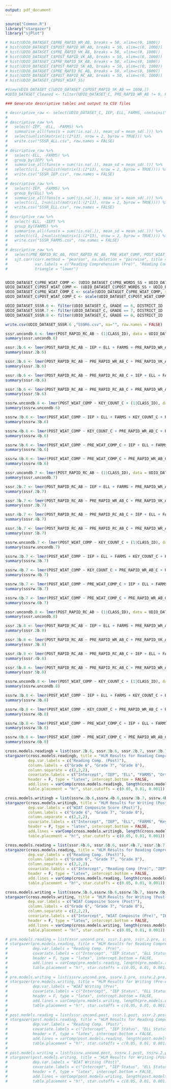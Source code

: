 ```yaml
---
output: pdf_document
---
```


```r
source("Common.R")
library("stargazer")
library("sjPlot")

# hist(UDIO_DATASET_C$PRE_RAPID_WR_AB, breaks = 50, xlim=c(0, 1000))
# hist(UDIO_DATASET_C$POST_RAPID_WR_AB, breaks = 50, xlim=c(0, 1000))
# hist(UDIO_DATASET_C$PRE_RAPID_VK_AB, breaks = 50, xlim=c(0, 1000))
# hist(UDIO_DATASET_C$POST_RAPID_VK_AB, breaks = 50, xlim=c(0, 1000))
# hist(UDIO_DATASET_C$PRE_RAPID_SK_AB, breaks = 50, xlim=c(0, 1000))
# hist(UDIO_DATASET_C$POST_RAPID_SK_AB, breaks = 50, xlim=c(0, 1000))
# hist(UDIO_DATASET_C$PRE_RAPID_RC_AB, breaks = 50, xlim=c(0, 1000))
# hist(UDIO_DATASET_C$POST_RAPID_RC_AB, breaks = 50, xlim=c(0, 1000))
# hist(UDIO_DATASET_C$POST_WIAT_SS)

#View(UDIO_DATASET_C[UDIO_DATASET_C$POST_RAPID_SK_AB == 1000,])
#UDIO_DATASET_Cleaned <- filter(UDIO_DATASET_C, PRE_RAPID_WR_AB != 0, POST_RAPID_WR_AB != 0, POST_RAPID_SK_AB != 0)
```

```r
### Generate descriptive tables and output to CSV files

# descriptive_raw <- select(UDIO_DATASET_C, IEP, ELL, FARMS, contains("AB"), contains("SS"), -contains("_C"), -contains("_N"), -CLASS_ID, -discuss, KEY_COUNT)
# 
# descriptive_raw %>%
#   select(-IEP, -ELL, -FARMS) %>%
#   summarise_all(funs(n = sum(!is.na(.)), mean_sd = mean_sd(.))) %>%
#   select(unlist(matrix(1:(2*13), nrow = 2, byrow = TRUE))) %>%
#   write.csv("SSSR_ALL.csv", row.names = FALSE)
# 
# descriptive_raw %>%
#   select(-ELL, -FARMS) %>%
#   group_by(IEP) %>%
#   summarise_all(funs(n = sum(!is.na(.)), mean_sd = mean_sd(.))) %>%
#   select(c(1, 1+unlist(matrix(1:(2*13), nrow = 2, byrow = TRUE)))) %>%
#   write.csv("SSSR_IEP.csv", row.names = FALSE)
# 
# descriptive_raw %>%
#   select(-IEP, -FARMS) %>%
#   group_by(ELL) %>%
#   summarise_all(funs(n = sum(!is.na(.)), mean_sd = mean_sd(.))) %>%
#   select(c(1, 1+unlist(matrix(1:(2*13), nrow = 2, byrow = TRUE)))) %>%
#   write.csv("SSSR_ELL.csv", row.names = FALSE)
# 
# descriptive_raw %>%
#   select(-ELL, -IEP) %>%
#   group_by(FARMS) %>%
#   summarise_all(funs(n = sum(!is.na(.)), mean_sd = mean_sd(.))) %>%
#   select(c(1, 1+unlist(matrix(1:(2*13), nrow = 2, byrow = TRUE)))) %>%
#   write.csv("SSSR_FARMS.csv", row.names = FALSE)
# 
# descriptive_raw %>%
#   select(PRE_RAPID_RC_AB, POST_RAPID_RC_AB, PRE_WIAT_COMP, POST_WIAT_COMP, PRE_RAPID_WR_AB, PRE_RAPID_VK_AB, PRE_RAPID_SK_AB, PRE_WORDS_SS, KEY_COUNT) %>%
#   sjt.corr(corr.method = "pearson", na.deletion = "pairwise", title = "Correlation Table", file = "corr.table.html",
#            var.labels = c("Reading Comprehension (Pre)", "Reading Comprehension (Post)", "WIAT Organization (Pre)", "WIAT Organization (Post)", "Orthographic Knowledge", "Vocabulary Knowledge", "Syntactic Knowledge", "WIAT Word Count", "Keyboarding"),
#            triangle = "lower")


UDIO_DATASET_C$PRE_WIAT_COMP <- (UDIO_DATASET_C$PRE_WORDS_SS + UDIO_DATASET_C$PRE_WIAT_SS) / 2
UDIO_DATASET_C$POST_WIAT_COMP <- (UDIO_DATASET_C$POST_WORDS_SS + UDIO_DATASET_C$POST_WIAT_SS) / 2
UDIO_DATASET_C$PRE_WIAT_COMP_C <- scale(UDIO_DATASET_C$PRE_WIAT_COMP, scale = FALSE)
UDIO_DATASET_C$POST_WIAT_COMP_C <- scale(UDIO_DATASET_C$POST_WIAT_COMP, scale = FALSE)

UDIO_DATASET_SSSR.6 <- filter(UDIO_DATASET_C, GRADE == 6, DISTRICT_ID != 10)
UDIO_DATASET_SSSR.7 <- filter(UDIO_DATASET_C, GRADE == 7, DISTRICT_ID != 10)
UDIO_DATASET_SSSR.8 <- filter(UDIO_DATASET_C, GRADE == 8, DISTRICT_ID != 10)

write.csv(UDIO_DATASET_SSSR.6 ,"SSSR6.csv", na="", row.names = FALSE)
```


```r
sssr.uncondb.6 <- lmer(POST_RAPID_RC_AB ~ (1|CLASS_ID), data = UDIO_DATASET_SSSR.6)
summary(sssr.uncondb.6)

sssr.2b.6 <- lmer(POST_RAPID_RC_AB ~ IEP + ELL + FARMS + PRE_RAPID_WR_AB_C + PRE_RAPID_VK_AB_C + PRE_RAPID_SK_AB_C + PRE_WIAT_COMP_C + (1|CLASS_ID), data = UDIO_DATASET_SSSR.6)
summary(sssr.2b.6)

sssr.3b.6 <- lmer(POST_RAPID_RC_AB ~ PRE_RAPID_WR_AB_C + PRE_RAPID_VK_AB_C + PRE_RAPID_SK_AB_C + PRE_WIAT_COMP_C + (1|CLASS_ID), data = UDIO_DATASET_SSSR.6)
summary(sssr.3b.6)

sssr.4b.6 <- lmer(POST_RAPID_RC_AB ~ PRE_RAPID_RC_AB_C + IEP + ELL + FARMS + PRE_RAPID_WR_AB_C + PRE_RAPID_VK_AB_C + PRE_RAPID_SK_AB_C + PRE_WIAT_COMP_C + (1|CLASS_ID), data = UDIO_DATASET_SSSR.6)
summary(sssr.4b.6)

sssr.5b.6 <- lmer(POST_RAPID_RC_AB ~ PRE_RAPID_RC_AB_C + PRE_RAPID_WR_AB_C + PRE_RAPID_VK_AB_C + PRE_RAPID_SK_AB_C + PRE_WIAT_COMP_C + (1|CLASS_ID), data = UDIO_DATASET_SSSR.6)
summary(sssr.5b.6)

sssrw.uncondb.6 <- lmer(POST_WIAT_COMP ~ KEY_COUNT_C + (1|CLASS_ID), data = UDIO_DATASET_SSSR.6)
summary(sssrw.uncondb.6)

sssrw.3b.6 <- lmer(POST_WIAT_COMP ~ IEP + ELL + FARMS + KEY_COUNT_C + PRE_RAPID_WR_AB_C + PRE_RAPID_VK_AB_C + PRE_RAPID_SK_AB_C + PRE_RAPID_RC_AB_C + (1|CLASS_ID), data = UDIO_DATASET_SSSR.6)
summary(sssrw.3b.6)

sssrw.4b.6 <- lmer(POST_WIAT_COMP ~ KEY_COUNT_C + PRE_RAPID_WR_AB_C + PRE_RAPID_VK_AB_C + PRE_RAPID_SK_AB_C + PRE_RAPID_RC_AB_C + (1|CLASS_ID), data = UDIO_DATASET_SSSR.6)
summary(sssrw.4b.6)

sssrw.5b.6 <- lmer(POST_WIAT_COMP ~ PRE_WIAT_COMP_C + IEP + ELL + FARMS + KEY_COUNT_C + PRE_RAPID_WR_AB_C + PRE_RAPID_VK_AB_C + PRE_RAPID_SK_AB_C + PRE_RAPID_RC_AB_C + (1|CLASS_ID), data = UDIO_DATASET_SSSR.6)
summary(sssrw.5b.6)

sssrw.6b.6 <- lmer(POST_WIAT_COMP ~ PRE_WIAT_COMP_C + PRE_RAPID_WR_AB_C + PRE_RAPID_VK_AB_C + PRE_RAPID_SK_AB_C + PRE_RAPID_RC_AB_C + (1|CLASS_ID), data = UDIO_DATASET_SSSR.6)
summary(sssrw.6b.6)
```

```r
sssr.uncondb.7 <- lmer(POST_RAPID_RC_AB ~ (1|CLASS_ID), data = UDIO_DATASET_SSSR.7)
summary(sssr.uncondb.7)

sssr.2b.7 <- lmer(POST_RAPID_RC_AB ~ IEP + ELL + FARMS + PRE_RAPID_WR_AB_C + PRE_RAPID_VK_AB_C + PRE_RAPID_SK_AB_C + PRE_WIAT_COMP_C + (1|CLASS_ID), data = UDIO_DATASET_SSSR.7)
summary(sssr.2b.7)

sssr.3b.7 <- lmer(POST_RAPID_RC_AB ~ PRE_RAPID_WR_AB_C + PRE_RAPID_VK_AB_C + PRE_RAPID_SK_AB_C + PRE_WIAT_COMP_C + (1|CLASS_ID), data = UDIO_DATASET_SSSR.7)
summary(sssr.3b.7)

sssr.4b.7 <- lmer(POST_RAPID_RC_AB ~ PRE_RAPID_RC_AB_C + IEP + ELL + FARMS + PRE_RAPID_WR_AB_C + PRE_RAPID_VK_AB_C + PRE_RAPID_SK_AB_C + PRE_WIAT_COMP_C + (1|CLASS_ID), data = UDIO_DATASET_SSSR.7)
summary(sssr.4b.7)

sssr.5b.7 <- lmer(POST_RAPID_RC_AB ~ PRE_RAPID_RC_AB_C + PRE_RAPID_WR_AB_C + PRE_RAPID_VK_AB_C + PRE_RAPID_SK_AB_C + PRE_WIAT_COMP_C + (1|CLASS_ID), data = UDIO_DATASET_SSSR.7)
summary(sssr.5b.7)

sssrw.uncondb.7 <- lmer(POST_WIAT_COMP ~ KEY_COUNT_C + (1|CLASS_ID), data = UDIO_DATASET_SSSR.7)
summary(sssrw.uncondb.7)

sssrw.3b.7 <- lmer(POST_WIAT_COMP ~ IEP + ELL + FARMS + KEY_COUNT_C + PRE_RAPID_WR_AB_C + PRE_RAPID_VK_AB_C + PRE_RAPID_SK_AB_C + PRE_RAPID_RC_AB_C + (1|CLASS_ID), data = UDIO_DATASET_SSSR.7)
summary(sssrw.3b.7)

sssrw.4b.7 <- lmer(POST_WIAT_COMP ~ KEY_COUNT_C + PRE_RAPID_WR_AB_C + PRE_RAPID_VK_AB_C + PRE_RAPID_SK_AB_C + PRE_RAPID_RC_AB_C + (1|CLASS_ID), data = UDIO_DATASET_SSSR.7)
summary(sssrw.4b.7)

sssrw.5b.7 <- lmer(POST_WIAT_COMP ~ PRE_WIAT_COMP_C + IEP + ELL + FARMS + KEY_COUNT_C + PRE_RAPID_WR_AB_C + PRE_RAPID_VK_AB_C + PRE_RAPID_SK_AB_C + PRE_RAPID_RC_AB_C + (1|CLASS_ID), data = UDIO_DATASET_SSSR.7)
summary(sssrw.5b.7)

sssrw.6b.7 <- lmer(POST_WIAT_COMP ~ PRE_WIAT_COMP_C + PRE_RAPID_WR_AB_C + PRE_RAPID_VK_AB_C + PRE_RAPID_SK_AB_C + PRE_RAPID_RC_AB_C + (1|CLASS_ID), data = UDIO_DATASET_SSSR.7)
summary(sssrw.6b.7)
```

```r
sssr.uncondb.8 <- lmer(POST_RAPID_RC_AB ~ (1|CLASS_ID), data = UDIO_DATASET_SSSR.7)
summary(sssr.uncondb.8)

sssr.2b.8 <- lmer(POST_RAPID_RC_AB ~ IEP + ELL + FARMS + PRE_RAPID_WR_AB_C + PRE_RAPID_VK_AB_C + PRE_RAPID_SK_AB_C + PRE_WIAT_COMP_C + (1|CLASS_ID), data = UDIO_DATASET_SSSR.8)
summary(sssr.2b.8)

sssr.3b.8 <- lmer(POST_RAPID_RC_AB ~ PRE_RAPID_WR_AB_C + PRE_RAPID_VK_AB_C + PRE_RAPID_SK_AB_C + PRE_WIAT_COMP_C + (1|CLASS_ID), data = UDIO_DATASET_SSSR.8)
summary(sssr.3b.8)

sssr.4b.8 <- lmer(POST_RAPID_RC_AB ~ PRE_RAPID_RC_AB_C + IEP + ELL + FARMS + PRE_RAPID_WR_AB_C + PRE_RAPID_VK_AB_C + PRE_RAPID_SK_AB_C + PRE_WIAT_COMP_C + (1|CLASS_ID), data = UDIO_DATASET_SSSR.8)
summary(sssr.4b.8)

sssr.5b.8 <- lmer(POST_RAPID_RC_AB ~ PRE_RAPID_RC_AB_C + PRE_RAPID_WR_AB_C + PRE_RAPID_VK_AB_C + PRE_RAPID_SK_AB_C + PRE_WIAT_COMP_C + (1|CLASS_ID), data = UDIO_DATASET_SSSR.8)
summary(sssr.5b.8)

sssrw.uncondb.8 <- lmer(POST_WIAT_COMP ~ KEY_COUNT_C + (1|CLASS_ID), data = UDIO_DATASET_SSSR.7)
summary(sssrw.uncondb.8)

sssrw.3b.8 <- lmer(POST_WIAT_COMP ~ IEP + ELL + FARMS + KEY_COUNT_C + PRE_RAPID_WR_AB_C + PRE_RAPID_VK_AB_C + PRE_RAPID_SK_AB_C + PRE_RAPID_RC_AB_C + (1|CLASS_ID), data = UDIO_DATASET_SSSR.8)
summary(sssrw.3b.8)

sssrw.4b.8 <- lmer(POST_WIAT_COMP ~ KEY_COUNT_C + PRE_RAPID_WR_AB_C + PRE_RAPID_VK_AB_C + PRE_RAPID_SK_AB_C + PRE_RAPID_RC_AB_C + (1|CLASS_ID), data = UDIO_DATASET_SSSR.8)
summary(sssrw.4b.8)

sssrw.5b.8 <- lmer(POST_WIAT_COMP ~ PRE_WIAT_COMP_C + IEP + ELL + FARMS + KEY_COUNT_C + PRE_RAPID_WR_AB_C + PRE_RAPID_VK_AB_C + PRE_RAPID_SK_AB_C + PRE_RAPID_RC_AB_C + (1|CLASS_ID), data = UDIO_DATASET_SSSR.8)
summary(sssrw.5b.8)

sssrw.6b.8 <- lmer(POST_WIAT_COMP ~ PRE_WIAT_COMP_C + PRE_RAPID_WR_AB_C + PRE_RAPID_VK_AB_C + PRE_RAPID_SK_AB_C + PRE_RAPID_RC_AB_C + (1|CLASS_ID), data = UDIO_DATASET_SSSR.8)
summary(sssrw.6b.8)
```

```r
cross.models.readingb = list(sssr.2b.6, sssr.3b.6, sssr.2b.7, sssr.3b.7, sssr.2b.8, sssr.3b.8)
stargazer(cross.models.readingb, title = "HLM Results for Reading Comprehension (Post-on-Pre)",
          dep.var.labels = c("Reading Comp. (Post)"),
          column.labels = c("Grade 6", "Grade 7", "Grade 8"),
          column.separate = c(2,2,2),
          covariate.labels = c("Intercept", "IEP", "ELL", "FARMS", "Orthographic Know. (Pre)", "Voc. Know. (Pre)", "Syn. Know. (Pre)", "WIAT Composite (Pre)"),
          header = F, type = "latex", intercept.bottom = FALSE,
          add.lines = varComp(cross.models.readingb, length(cross.models.readingb)), notes = "Predictors are grand-mean centered", notes.append = TRUE,
          table.placement = "h!", star.cutoffs = c(0.05, 0.01, 0.001))

cross.models.writingb = list(sssrw.3b.6,sssrw.4b.6,sssrw.3b.7, sssrw.4b.7,sssrw.3b.8, sssrw.4b.8)
stargazer(cross.models.writingb, title = "HLM Results for Writing (Post-on-Pre)",
          dep.var.labels = c("WIAT Composite Score (Post)"),
          column.labels = c("Grade 6", "Grade 7", "Grade 8"),
          column.separate = c(2,2,2),
          covariate.labels = c("Intercept", "IEP", "ELL", "FARMS", "Keyboarding", "Orthographic Know. (Pre)", "Voc. Know. (Pre)", "Syn. Know. (Pre)", "Reading Comp. (Pre)"),
          header = F, type = "latex", intercept.bottom = FALSE,
          add.lines = varComp(cross.models.writingb, length(cross.models.writingb)), notes = "Predictors are grand-mean centered", notes.append = TRUE,
          table.placement = "h!", star.cutoffs = c(0.05, 0.01, 0.001))

cross.models.reading = list(sssr.4b.6, sssr.5b.6, sssr.4b.7, sssr.5b.7, sssr.4b.8, sssr.5b.8)
stargazer(cross.models.reading, title = "HLM Results for Reading Comprehension (Post-on-Pre)",
          dep.var.labels = c("Reading Comp. (Post)"),
          column.labels = c("Grade 6", "Grade 7", "Grade 8"),
          column.separate = c(2,2,2),
          covariate.labels = c("Intercept", "Reading Comp (Pre)", "IEP", "ELL", "FARMS", "Orthographic Know. (Pre)", "Voc. Know. (Pre)", "Syn. Know. (Pre)", "WIAT Composite (Pre)"),
          header = F, type = "latex", intercept.bottom = FALSE,
          add.lines = varComp(cross.models.reading, length(cross.models.reading)), notes = "Predictors are grand-mean centered", notes.append = TRUE,
          table.placement = "h!", star.cutoffs = c(0.05, 0.01, 0.001))

cross.models.writing = list(sssrw.5b.6,sssrw.6b.6,sssrw.5b.7, sssrw.6b.7,sssrw.5b.8, sssrw.6b.8)
stargazer(cross.models.writing, title = "HLM Results for Writing (Post-on-Pre)",
          dep.var.labels = c("WIAT Composite Score (Post)"),
          column.labels = c("Grade 6", "Grade 7", "Grade 8"),
          column.separate = c(2,2,2),
          covariate.labels = c("Intercept", "WIAT Composite (Pre)", "IEP", "ELL", "FARMS", "Keyboarding", "Orthographic Know. (Pre)", "Voc. Know. (Pre)", "Syn. Know. (Pre)", "Reading Comp. (Pre)"),
          header = F, type = "latex", intercept.bottom = FALSE,
          add.lines = varComp(cross.models.writing, length(cross.models.writing)), notes = "Predictors are grand-mean centered", notes.append = TRUE,
          table.placement = "h!", star.cutoffs = c(0.05, 0.01, 0.001))

# pre.models.reading = list(sssr.uncond.pre, sssr.1.pre, sssr.2.pre, sssr.3.pre)
# stargazer(pre.models.reading, title = "HLM Results for Reading Comprehension (Pre-only)",
#           dep.var.labels = "Reading Comp. (Pre)",
#           covariate.labels = c("Intercept", "IEP Status", "ELL Status", "Free/Reduced Lunch", "Word Recog. (Pre)", "Voc. Know. (Pre)", "Syn. Know. (Pre)", "WIAT Conventions (Pre)", "WIAT Writing (Pre)"),
#           header = F, type = "latex", intercept.bottom = FALSE,
#           add.lines = varComp(pre.models.reading, length(pre.models.reading)), notes = "Predictors are grand-mean centered", notes.append = TRUE,
#           table.placement = "h!", star.cutoffs = c(0.05, 0.01, 0.001))
# 
# pre.models.writing = list(sssrw.uncond.pre, sssrw.1.pre, sssrw.2.pre, sssrw.3.pre)
# stargazer(pre.models.writing, title = "HLM Results for Writing (Pre-only)",
#           dep.var.labels = "WIAT Writing (Pre)",
#           covariate.labels = c("Intercept", "IEP Status", "ELL Status", "Free/Reduced Lunch", "Word Recog. (Pre)", "Voc. Know. (Pre)", "Syn. Know. (Pre)", "Reading Comp. (Pre)", "WIAT Conventions (Pre)"),
#           header = F, type = "latex", intercept.bottom = FALSE,
#           add.lines = varComp(pre.models.writing, length(pre.models.writing)), notes = "Predictors are grand-mean centered", notes.append = TRUE,
#           table.placement = "h!", star.cutoffs = c(0.05, 0.01, 0.001))
# 
# post.models.reading = list(sssr.uncond.post, sssr.1.post, sssr.2.post, sssr.3.post)
# stargazer(post.models.reading, title = "HLM Results for Reading Composthension (Post-only)",
#           dep.var.labels = "Reading Comp. (Post)",
#           covariate.labels = c("Intercept", "IEP Status", "ELL Status", "Free/Reduced Lunch", "Word Recog. (Post)", "Voc. Know. (Post)", "Syn. Know. (Post)", "WIAT Conventions (Post)", "WIAT Writing (Post)"),
#           header = F, type = "latex", intercept.bottom = FALSE,
#           add.lines = varComp(post.models.reading, length(post.models.reading)), notes = "Predictors are grand-mean centered", notes.append = TRUE,
#           table.placement = "h!", star.cutoffs = c(0.05, 0.01, 0.001))
# 
# post.models.writing = list(sssrw.uncond.post, sssrw.1.post, sssrw.2.post, sssrw.3.post)
# stargazer(post.models.writing, title = "HLM Results for Writing (Post-only)",
#           dep.var.labels = "WIAT Writing (Post)",
#           covariate.labels = c("Intercept", "IEP Status", "ELL Status", "Free/Reduced Lunch", "Word Recog. (Post)", "Voc. Know. (Post)", "Syn. Know. (Post)", "Reading Comp. (Post)", "WIAT Conventions (Post)"),
#           header = F, type = "latex", intercept.bottom = FALSE,
#           add.lines = varComp(post.models.writing, length(post.models.writing)), notes = "Pretdictors are grand-mean centered", notes.append = TRUE,
#           table.placement = "h!", star.cutoffs = c(0.05, 0.01, 0.001))
```
